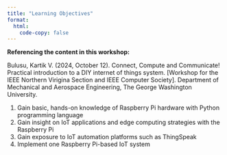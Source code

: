 ```yaml
---
title: "Learning Objectives"
format: 
  html:
    code-copy: false
---
```


<html>
<head>
    <style>
        body {
            -webkit-user-select: none; /* Safari */
            -moz-user-select: none; /* Firefox */
            -ms-user-select: none; /* IE10+/Edge */
            user-select: none; /* Standard */
        }
    </style>
</head>
<body>

:::{.callout-important}
**Referencing the content in this workshop:**

Bulusu, Kartik V. (2024, October 12). Connect, Compute and Communicate! Practical introduction to a DIY internet of things system. [Workshop for the IEEE Northern Virigina Section and IEEE Computer Society]. Department of Mechanical and Aerospace Engineering, The George Washington University.
:::

<!-- ## Course Learning Outcomes -->
1. Gain basic, hands-on knowledge of Raspberry Pi hardware with Python programming language
2. Gain insight on IoT applications and edge computing strategies with the Raspberry Pi
3. Gain exposure to IoT automation platforms such as ThingSpeak 
4. Implement one Raspberry Pi-based IoT system
<!-- 5. Gain insight on edge computing strategies with the Raspberry Pi -->
<!-- 6. Gain understanding of industry 4.0 exposure via invited speakers and case studies -->



